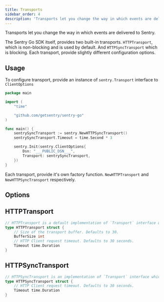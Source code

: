 ```yaml
---
title: Transports
sidebar_order: 4
description: 'Transports let you change the way in which events are delivered to Sentry.'
---
```


Transports let you change the way in which events are delivered to Sentry.

The Sentry Go SDK itself, provides two built-in transports. `HTTPTransport`, which is non-blocking and is used by default. And `HTTPSyncTransport` which is blocking. Each transport, provide slightly different configuration options.

## Usage

To configure transport, provide an instance of `sentry.Transport` interface to `ClientOptions`

```go
package main

import (
	"time"

	"github.com/getsentry/sentry-go"
)

func main() {
	sentrySyncTransport := sentry.NewHTTPSyncTransport()
	sentrySyncTransport.Timeout = time.Second * 3

	sentry.Init(sentry.ClientOptions{
		Dsn: "___PUBLIC_DSN___",
		Transport: sentrySyncTransport,
	})
}
```

Each transport, provide it's own factory function. `NewHTTPTransport` and `NewHTTPSyncTransport` respectively.

## Options

## HTTPTransport

```go
// HTTPTransport is a default implementation of `Transport` interface used by `Client`.
type HTTPTransport struct {
	// Size of the transport buffer. Defaults to 30.
	BufferSize int
	// HTTP Client request timeout. Defaults to 30 seconds.
	Timeout time.Duration
}
```

## HTTPSyncTransport

```go
// HTTPSyncTransport is an implementation of `Transport` interface which blocks after each captured event.
type HTTPSyncTransport struct {
	// HTTP Client request timeout. Defaults to 30 seconds.
	Timeout time.Duration
}
```
